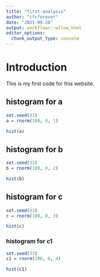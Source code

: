 ```yaml
---
title: "first-analysis"
author: "cfcforever"
date: "2021-09-26"
output: workflowr::wflow_html
editor_options:
  chunk_output_type: console
---
```


# Introduction
This is my first code for this website.

## histogram for a
```r
set.seed(33)
a = rnorm(100, 0, 1)

hist(a)
```


## histogram for b
```r
set.seed(33)
b = rnorm(100, 0, 2)

hist(b)
```


## histogram for c
```r
set.seed(33)
c = rnorm(100, 0, 3)

hist(c)
```


### histogram for c1
```r
set.seed(33)
c1 = rnorm(100, 0, 4)

hist(c1)
```